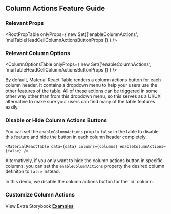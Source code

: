 
<Head>
  <title>Material React Table Docs - Column Actions Feature Guide</title>
  <meta
    name="description"
    content="How to use, customize, or disable column the action button and menu features of Material React Table"
  />
</Head>

## Column Actions Feature Guide

### Relevant Props

<RootPropTable
  onlyProps={
    new Set(['enableColumnActions', 'muiTableHeadCellColumnActionsButtonProps'])
  }
/>

### Relevant Column Options

<ColumnOptionsTable
  onlyProps={
    new Set(['enableColumnActions', 'muiTableHeadCellColumnActionsButtonProps'])
  }
/>

By default, Material React Table renders a column actions button for each column header. It contains a dropdown menu to help your users use the other features of the table. All of these actions can be triggered in some other way other than from this dropdown menu, so this serves as a UI/UX alternative to make sure your users can find many of the table features easily.

### Disable or Hide Column Actions Buttons

You can set the `enableColumnActions` prop to `false` in the table to disable this feature and hide the button in each column header completely.

```tsx
<MaterialReactTable data={data} columns={columns} enableColumnActions={false} />
```

Alternatively, if you only want to hide the column actions button in specific columns, you can set the `enableColumnActions` property the desired column definiton to `false` instead.

In this demo, we disable the column actions button for the 'id' column.

<DisableExample />

### Customize Column Actions

View Extra Storybook **[Examples](https://www.material-react-table.dev/?path=/story/features-column-action-examples)**
